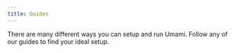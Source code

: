 ```yaml
---
title: Guides
---
```


There are many different ways you can setup and run Umami. Follow any of our guides to find your ideal setup.
